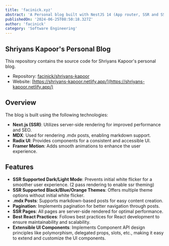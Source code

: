 ```yaml
---
title: 'facinick.xyz'
abstract: 'A Personal blog built with NestJS 14 (App router, SSR and SSG), RadixUI, MDX supporting features like server side code syntax highlighting, Motion-Framer.'
publishedOn: '2024-06-25T08:50:18.327Z'
author: 'facinick'
category: 'Software Engineering'
---
```


## Shriyans Kapoor's Personal Blog

This repository contains the source code for Shriyans Kapoor's personal blog.

- Repository: [facinick/shriyans-kapoor](https://github.com/facinick/shriyans-kapoor.git)
- Website: [https://shriyans-kapoor.netlify.app/](https://shriyans-kapoor.netlify.app/)

## Overview

The blog is built using the following technologies:

- **Next.js (SSR)**: Utilizes server-side rendering for improved performance and SEO.
- **MDX**: Used for rendering .mdx posts, enabling markdown support.
- **Radix UI**: Provides components for a consistent and accessible UI.
- **Framer Motion**: Adds smooth animations to enhance the user experience.

## Features

- **SSR Supported Dark/Light Mode**: Prevents initial white flicker for a smoother user experience. (2 pass rendering to enable ssr theming)
- **SSR Supported Black/Blue/Orange Themes**: Offers multiple theme options without initial white flicker.
- **.mdx Posts**: Supports markdown-based posts for easy content creation.
- **Pagination**: Implements pagination for better navigation through posts.
- **SSR Pages**: All pages are server-side rendered for optimal performance.
- **Best React Practices**: Follows best practices for React development to ensure maintainability and scalability.
- **Extensible UI Components**: Implements Component API design principles like polymorphism, delegated props, slots, etc., making it easy to extend and customize the UI components.
